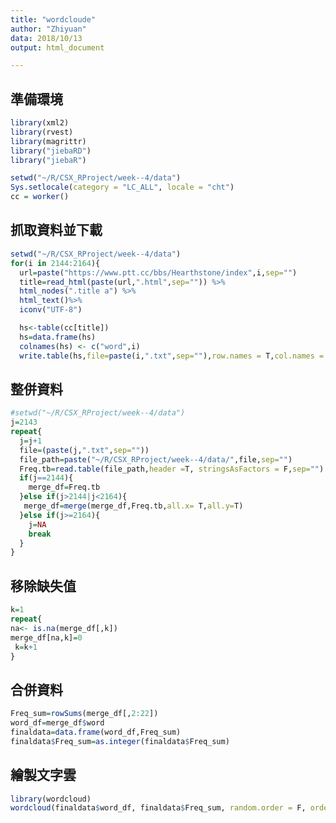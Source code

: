 ```yaml
---
title: "wordcloude"
author: "Zhiyuan"
data: 2018/10/13
output: html_document

---
```

## 準備環境
```r
library(xml2)
library(rvest)
library(magrittr)
library("jiebaRD")
library("jiebaR")

setwd("~/R/CSX_RProject/week--4/data")
Sys.setlocale(category = "LC_ALL", locale = "cht")
cc = worker()
```
## 抓取資料並下載
```r
setwd("~/R/CSX_RProject/week--4/data")
for(i in 2144:2164){
  url=paste("https://www.ptt.cc/bbs/Hearthstone/index",i,sep="")
  title=read_html(paste(url,".html",sep="")) %>%
  html_nodes(".title a") %>%
  html_text()%>%  
  iconv("UTF-8")

  hs<-table(cc[title])
  hs=data.frame(hs)
  colnames(hs) <- c("word",i)
  write.table(hs,file=paste(i,".txt",sep=""),row.names = T,col.names = T)}
```

## 整併資料
```r
#setwd("~/R/CSX_RProject/week--4/data")
j=2143
repeat{
  j=j+1
  file=(paste(j,".txt",sep=""))
  file_path=paste("~/R/CSX_RProject/week--4/data/",file,sep="")
  Freq.tb=read.table(file_path,header =T, stringsAsFactors = F,sep="")
  if(j==2144){
    merge_df=Freq.tb
  }else if(j>2144|j<2164){
   merge_df=merge(merge_df,Freq.tb,all.x= T,all.y=T)
  }else if(j>=2164){
    j=NA
    break
  }
}

```
## 移除缺失值
```r
k=1
repeat{
na<- is.na(merge_df[,k])
merge_df[na,k]=0
 k=k+1
}
```
## 合併資料
```r
Freq_sum=rowSums(merge_df[,2:22])
word_df=merge_df$word
finaldata=data.frame(word_df,Freq_sum)
finaldata$Freq_sum=as.integer(finaldata$Freq_sum)
```
## 繪製文字雲
```r
library(wordcloud)
wordcloud(finaldata$word_df, finaldata$Freq_sum, random.order = F, ordered.colors = F)
```

